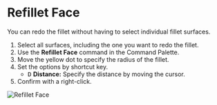 
# Refillet Face

<Reference shortcut="" command="Refillet Face" button="" />

You can redo the fillet without having to select individual fillet surfaces.

1. Select all surfaces, including the one you want to redo the fillet.
2. Use the **Refillet Face** command in the Command Palette.
3. Move the yellow dot to specify the radius of the fillet.
4. Set the options by shortcut key.
    - <kbd>D</kbd> **Distance:** Specify the distance by moving the cursor.
5. Confirm with a right-click.

![Refillet Face](/img/refillet-face.gif)


